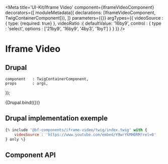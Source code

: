 
<Meta
    title='UI-Kit/Iframe Video'
    component={IframeVideoComponent}
    decorators={[
        moduleMetadata({ declarations: [IframeVideoComponent, TwigContainerComponent]}),
    ]}
    parameters={{}}
    argTypes={{
        videoSource : {
            type: {required: true}
        },
        videoRatio :{
            defaultValue: '16by9',
            control     : {
                type    : 'select',
                options : ['21by9', '16by9', '4by3', '1by1']
            }
        }
    }}
/>

# Iframe Video

## Drupal

    component   : TwigContainerComponent,
    props       : args,
});

<Canvas withSource='none'>
    <Story
        name='Drupal'
        height='300px'
        args={{
            elementPath : 'components/iframe-video/_doc/template.drupal',
            videoSource : 'https://www.youtube.com/embed/Y9wrYkMH0RM?rel=0'
        }}
    >
        {Drupal.bind({})}
    </Story>
</Canvas>


## Drupal implementation exemple

```jsx
{% include '@bf-components/iframe-video/twig/index.twig' with {
    videoSource : 'https://www.youtube.com/embed/Y9wrYkMH0RM?rel=0'
} only %}
```

## Component API

<ArgsTable of={IframeVideoComponent} />
